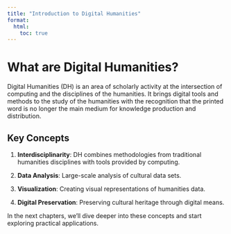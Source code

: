 ```yaml
---
title: "Introduction to Digital Humanities"
format:
  html:
    toc: true
---
```


# What are Digital Humanities?

Digital Humanities (DH) is an area of scholarly activity at the intersection of computing and the disciplines of the humanities. It brings digital tools and methods to the study of the humanities with the recognition that the printed word is no longer the main medium for knowledge production and distribution.

## Key Concepts

1. **Interdisciplinarity**: DH combines methodologies from traditional humanities disciplines with tools provided by computing.

2. **Data Analysis**: Large-scale analysis of cultural data sets.

3. **Visualization**: Creating visual representations of humanities data.

4. **Digital Preservation**: Preserving cultural heritage through digital means.

In the next chapters, we'll dive deeper into these concepts and start exploring practical applications.
